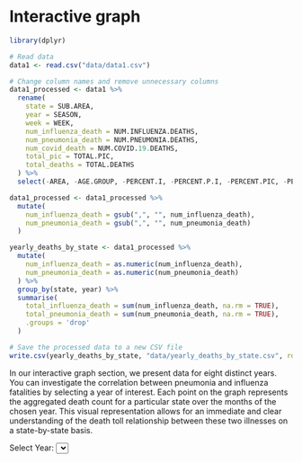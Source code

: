 # Interactive graph


```r
library(dplyr)

# Read data
data1 <- read.csv("data/data1.csv")

# Change column names and remove unnecessary columns
data1_processed <- data1 %>%
  rename(
    state = SUB.AREA,
    year = SEASON,
    week = WEEK,
    num_influenza_death = NUM.INFLUENZA.DEATHS,
    num_pneumonia_death = NUM.PNEUMONIA.DEATHS,
    num_covid_death = NUM.COVID.19.DEATHS,
    total_pic = TOTAL.PIC,
    total_deaths = TOTAL.DEATHS
  ) %>%
  select(-AREA, -AGE.GROUP, -PERCENT.I, -PERCENT.P.I, -PERCENT.PIC, -PERCENT.COMPLETE)

data1_processed <- data1_processed %>%
  mutate(
    num_influenza_death = gsub(",", "", num_influenza_death),
    num_pneumonia_death = gsub(",", "", num_pneumonia_death)
  )

yearly_deaths_by_state <- data1_processed %>%
  mutate(
    num_influenza_death = as.numeric(num_influenza_death),
    num_pneumonia_death = as.numeric(num_pneumonia_death)
  ) %>%
  group_by(state, year) %>%
  summarise(
    total_influenza_death = sum(num_influenza_death, na.rm = TRUE),
    total_pneumonia_death = sum(num_pneumonia_death, na.rm = TRUE),
    .groups = 'drop'
  )

# Save the processed data to a new CSV file
write.csv(yearly_deaths_by_state, "data/yearly_deaths_by_state.csv", row.names = FALSE)
```

In our interactive graph section, we present data for eight distinct years. You can investigate the correlation between pneumonia and influenza fatalities by selecting a year of interest. Each point on the graph represents the aggregated death count for a particular state over the months of the chosen year. This visual representation allows for an immediate and clear understanding of the death toll relationship between these two illnesses on a state-by-state basis.

```{=html}
<div>
  <label for="yearSelector">Select Year:</label>
  <select id="yearSelector"></select>
</div>
<div id="scatterplot" style="width: 600px; height: 400px;"></div>
<script src="https://d3js.org/d3.v6.min.js"></script>
<script>
// Load the preprocessed data from the CSV file
d3.csv("https://raw.githubusercontent.com/cu-msds-edav-project/Disease-Casualties-Changes/main/data/yearly_deaths_by_state.csv")
  .then(function(data) {
    // Populate year selector
    var years = Array.from(new Set(data.map(d => d.year)));
    var selector = d3.select("#yearSelector");
    selector.selectAll("option")
      .data(years)
      .enter()
      .append("option")
      .text(d => d)
      .attr("value", d => d);
      
    // Define margins and dimensions
    var margin = {top: 10, right: 20, bottom: 40, left: 60},
        width = 500 - margin.left - margin.right,
        height = 360 - margin.top - margin.bottom;
        
    // Append the SVG object to the body of the page
    var svg = d3.select("#scatterplot")
      .append("svg")
        .attr("width", width + margin.left + margin.right)
        .attr("height", height + margin.top + margin.bottom)
      .append("g")
        .attr("transform",
              "translate(" + margin.left + "," + margin.top + ")");

    // Function to create the scatter plot
    function createScatterPlot(selectedYear) {
      // Filter data for the selected year
      var filteredData = data.filter(d => d.year === selectedYear);

      // Define scales
      var xScale = d3.scaleLinear()
        .domain(d3.extent(filteredData, d => +d.total_influenza_death))
        .range([0, width]);

      var yScale = d3.scaleLinear()
        .domain(d3.extent(filteredData, d => +d.total_pneumonia_death))
        .range([height, 0]);
        
      // Add X axis
      svg.append("g")
        .attr("transform", "translate(0," + height + ")")
        .call(d3.axisBottom(xScale));

      // Add Y axis
      svg.append("g")
        .call(d3.axisLeft(yScale));
        
      // Add X axis label
      svg.append("text")
        .attr("text-anchor", "end")
        .attr("x", width-100)
        .attr("y", height + margin.bottom)
        .text("Number of Influenza Deaths");

      // Add Y axis label
      svg.append("text")
        .attr("text-anchor", "end")
        .attr("transform", "rotate(-90)")
        .attr("y", -45)
        .attr("x", -height / 2 + 125)
        .text("Number of Pneumonia Deaths");

      // Bind filtered data to circles
      var circles = svg.selectAll("circle")
        .data(filteredData, d => d.state);

      // Update the scatter plot
      circles.enter().append("circle").merge(circles)
        .attr("cx", d => xScale(+d.total_influenza_death))
        .attr("cy", d => yScale(+d.total_pneumonia_death))
        .attr("r", 5)
        .attr("fill", "steelblue");

      // Remove old data points
      circles.exit().remove();
    }

    // Initialize the scatter plot
    createScatterPlot(years[0]);

    // Update the plot when a new year is selected
    selector.on("change", function(event) {
      // Clear the existing plot
      svg.selectAll("g").remove();

      // Draw the new plot for the selected year
      createScatterPlot(this.value);
    });
  })
  .catch(function(error) {
    console.error('Error loading the CSV file:', error);
  });
  
</script>

<script src="https://cdn.jsdelivr.net/npm/d3@7"></script>
<script src="scripts/myscript.js"></script>
```

